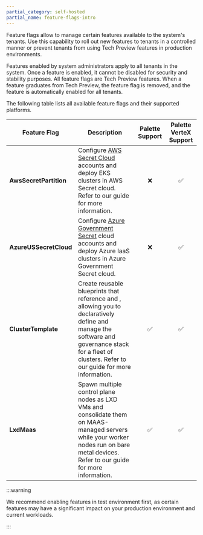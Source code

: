 ```yaml
---
partial_category: self-hosted
partial_name: feature-flags-intro
---
```


Feature flags allow <PaletteVertexUrlMapper edition={props.edition} text="system administrators" url="/system-management/account-management#system-administrators" />
to manage certain features available to the system's tenants. Use this capability to roll out new features to tenants in a
controlled manner or prevent tenants from using Tech Preview features in production environments.

Features enabled by system administrators apply to all tenants in the system. Once a feature is enabled, it cannot be
disabled for security and stability purposes. All feature flags are Tech Preview features. When a feature graduates from
Tech Preview, the feature flag is removed, and the feature is automatically enabled for all tenants.

The following table lists all available feature flags and their supported platforms.

| **Feature Flag**       | **Description**                                                                                                                                                                                                                                                                                                                                                                                                                                       | **Palette Support** | **Palette VerteX Support** |
| ---------------------- | ----------------------------------------------------------------------------------------------------------------------------------------------------------------------------------------------------------------------------------------------------------------------------------------------------------------------------------------------------------------------------------------------------------------------------------------------------- | :-----------------: | :------------------------: |
| **AwsSecretPartition** | Configure [AWS Secret Cloud](https://aws.amazon.com/federal/secret-cloud/) accounts and deploy EKS clusters in AWS Secret cloud. Refer to our <VersionedLink text="Register and Manage AWS Accounts" url="/clusters/public-cloud/aws/add-aws-accounts#aws-secret-cloud-account-us" /> guide for more information.                                                                                                                                                         |         :x:         |     :white_check_mark:     |
| **AzureUSSecretCloud** | Configure [Azure Government Secret](https://azure.microsoft.com/en-us/explore/global-infrastructure/government/national-security) cloud accounts and deploy Azure IaaS clusters in Azure Government Secret cloud.                                                                                                                                                                                                                                     |         :x:         |     :white_check_mark:     |
| **ClusterTemplate**    | Create reusable blueprints that reference <VersionedLink text="cluster profiles" url="/profiles/cluster-profiles/" /> and <VersionedLink text="policies" url="/cluster-templates/create-cluster-template-policies/" />, allowing you to declaratively define and manage the software and governance stack for a fleet of clusters. Refer to our <VersionedLink text="Cluster Templates" url="/cluster-templates/" /> guide for more information. | :white_check_mark:  |     :white_check_mark:     |
| **LxdMaas**            | Spawn multiple control plane nodes as LXD VMs and consolidate them on MAAS-managed servers while your worker nodes run on bare metal devices. Refer to our <VersionedLink text="Create and Manage MAAS Clusters Using LXD VMs" url="/clusters/data-center/maas/create-manage-maas-lxd-clusters/" /> guide for more information.                                                                                                                                            | :white_check_mark:  |     :white_check_mark:     |

:::warning

We recommend enabling features in test environment first, as certain
features may have a significant impact on your production environment and current workloads.

:::